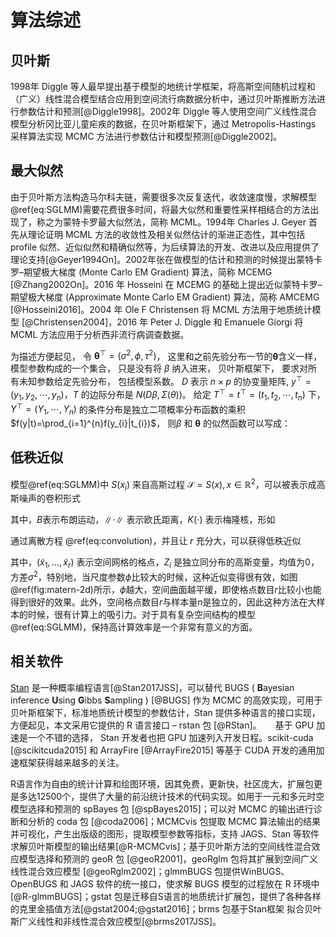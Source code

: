 # 算法综述

## 贝叶斯

1998年 Diggle 等人最早提出基于模型的地统计学框架，将高斯空间随机过程和（广义）线性混合模型结合应用到空间流行病数据分析中，通过贝叶斯推断方法进行参数估计和预测[@Diggle1998]。2002年 Diggle 等人使用空间广义线性混合模型分析冈比亚儿童疟疾的数据，在贝叶斯框架下，通过 Metropolis-Hastings 采样算法实现 MCMC 方法进行参数估计和模型预测[@Diggle2002]。


## 最大似然

由于贝叶斯方法构造马尔科夫链，需要很多次反复迭代，收敛速度慢，求解模型\@ref(eq:SGLMM)需要花费很多时间，将最大似然和重要性采样相结合的方法出现了，称之为蒙特卡罗最大似然法，简称 MCML。1994年 Charles J. Geyer 首先从理论证明 MCML 方法的收敛性及相关似然估计的渐进正态性，其中包括 profile 似然、近似似然和精确似然等，为后续算法的开发、改进以及应用提供了理论支持[@Geyer1994On]。2002年张在做模型的估计和预测的时候提出蒙特卡罗--期望极大梯度 (Monte Carlo EM Gradient) 算法，简称 MCEMG [@Zhang2002On]。2016 年 Hosseini 在 MCEMG 的基础上提出近似蒙特卡罗--期望极大梯度 (Approximate Monte Carlo EM Gradient) 算法，简称 AMCEMG [@Hosseini2016]。2004 年 Ole F Christensen 将 MCML 方法用于地质统计模型 [@Christensen2004]，2016 年 Peter J. Diggle 和 Emanuele Giorgi  将 MCML 方法应用于分析西非流行病调查数据。

为描述方便起见， 令 $\bm{\theta}^{\top} = (\sigma^2,\phi,\tau^2)$， 这里和之前先验分布一节的$\bm{\theta}$含义一样， 模型参数构成的一个集合， 只是没有将 $\beta$ 纳入进来， 贝叶斯框架下， 要求对所有未知参数给定先验分布， 包括模型系数。
$D$ 表示 $n\times p$ 的协变量矩阵,  $y^{\top} = (y_1,y_2,\cdots,y_n)$，$T$ 的边际分布是 $N(D\beta,\Sigma(\theta))$。 给定 $T^{\top}=t^{\top}=(t_1,t_2,\cdots,t_n)$ 下， $Y^{\top}=(Y_1,\cdots,Y_n)$ 的条件分布是独立二项概率分布函数的乘积$f(y|t)=\prod_{i=1}^{n}f(y_{i}|t_{i})$， 则$\beta$ 和 $\bm{\theta}$ 的似然函数可以写成：

\begin{equation}
\begin{aligned}
L(\beta,\theta)
& = f(y;\beta,\bm{\theta}) \\
& = \int_{\mathbb{R}^{n}} N(t;D\beta,\Sigma(\theta))f(y|t)dt\\
& = \int_{\mathbb{R}^{n}} \frac{N(t;D\beta,\Sigma(\theta))f(y|t)}{N(t;D\beta_{0},\Sigma(\theta_{0}))f(y|t)}f(y,t)dt\\
& \varpropto \int_{\mathbb{R}^{n}} \frac{N(t;D\beta,\Sigma(\theta))}{N(t;D\beta_{0},\Sigma(\theta_{0}))}f(t|y)dt \\
&= E_{T|y}\left[\frac{N(t;D\beta,\Sigma(\theta))}{N(t;D\beta_{0},\Sigma(\theta_{0}))}\right]
\end{aligned}
\end{equation}


## 低秩近似

模型\@ref(eq:SGLMM)中 $S(x_i)$ 来自高斯过程 $\mathcal{S} = S(x),x\in \mathbb{R}^2$，可以被表示成高斯噪声的卷积形式

\begin{equation}
S(x) = \int_{\mathbb{R}^2} K(\|x-t\|; \phi, \kappa) \: d B(t) (\#eq:convolution)
\end{equation}

其中，$B$表示布朗运动，$\|\cdot\|$ 表示欧氏距离，$K(\cdot)$ 表示梅隆核，形如

\begin{equation}
K(u; \phi, \kappa) = \frac{\Gamma(\kappa + 1)^{1/2}\kappa^{(\kappa+1)/4}u^{(\kappa-1)/2}}{\pi^{1/2}\Gamma((\kappa+1)/2)\Gamma(\kappa)^{1/2}(2\kappa^{1/2}\phi)^{(\kappa+1)/2}}\mathcal{K}_{\kappa}(u/\phi), u > 0. (\#eq:matern-kernel)
\end{equation}

通过离散方程 \@ref(eq:convolution)，并且让 $r$ 充分大，可以获得低秩近似

\begin{equation}
S(x) \approx \sum_{i = 1}^r K(\|x-\tilde{x}_{i}\|; \phi, \kappa) Z_{i}, (\#eq:lr-approx)
\end{equation}

其中，$(\tilde{x}_{1},\ldots,\tilde{x}_{r})$ 表示空间网格的格点，$Z_{i}$ 是独立同分布的高斯变量，均值为0，方差$\sigma^2$，特别地，当尺度参数$\phi$比较大的时候，这种近似变得很有效，如图\@ref(fig:matern-2d)所示，$\phi$越大，空间曲面越平缓，即使格点数目$r$比较小也能得到很好的效果。此外，空间格点数目$r$与样本量$n$是独立的，因此这种方法在大样本的时候，很有计算上的吸引力。对于具有复杂空间结构的模型\@ref(eq:SGLMM)，保持高计算效率是一个非常有意义的方面。

## 相关软件

[Stan](http://mc-stan.org/) 是一种概率编程语言[@Stan2017JSS]，可以替代 BUGS ( **B**ayesian inference **U**sing **G**ibbs **S**ampling ) [@BUGS] 作为 MCMC 的高效实现，可用于贝叶斯框架下，标准地质统计模型的参数估计，Stan 提供多种语言的接口实现，方便起见，本文采用它提供的 R 语言接口 -- rstan 包 [@RStan]。  　 
基于 GPU 加速是一个不错的选择， Stan 开发者也把 GPU 加速列入开发日程。scikit-cuda [@scikitcuda2015] 和 ArrayFire [@ArrayFire2015] 等基于 CUDA 开发的通用加速框架获得越来越多的关注。

R语言作为自由的统计计算和绘图环境，因其免费，更新快，社区庞大，扩展包更是多达12500个，提供了大量的前沿统计技术的代码实现。如用于一元和多元时空模型选择和预测的 spBayes 包 [@spBayes2015]；可以对 MCMC 的输出进行诊断和分析的 coda 包 [@coda2006]；MCMCvis 包提取 MCMC 算法输出的结果并可视化，产生出版级的图形，提取模型参数等指标，支持 JAGS、Stan 等软件求解贝叶斯模型的输出结果[@R-MCMCvis]；基于贝叶斯方法的空间线性混合效应模型选择和预测的 geoR 包 [@geoR2001]，geoRglm 包将其扩展到空间广义线性混合效应模型 [@geoRglm2002]；glmmBUGS 包提供WinBUGS、 OpenBUGS 和 JAGS 软件的统一接口，使求解 BUGS 模型的过程放在 R 环境中[@R-glmmBUGS]；gstat 包是迁移自S语言的地质统计扩展包，提供了各种各样的克里金插值方法[@gstat2004;@gstat2016]；brms 包基于Stan框架 拟合贝叶斯广义线性和非线性混合效应模型[@brms2017JSS]。
